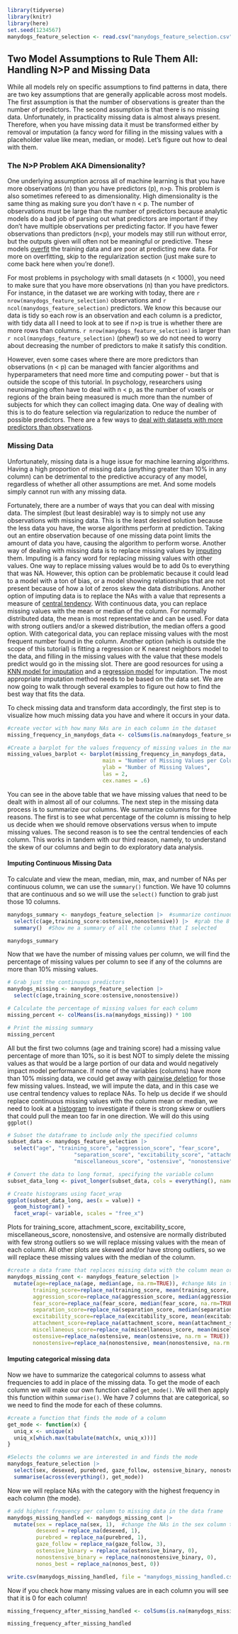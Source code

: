 ```r
library(tidyverse)
library(knitr) 
library(here)
set.seed(1234567)
manydogs_feature_selection <- read.csv("manydogs_feature_selection.csv")
```

## Two Model Assumptions to Rule Them All: Handling N\>P and Missing Data

While all models rely on specific assumptions to find patterns in data, there are two key assumptions that are generally applicable across most models. The first assumption is that the number of observations is greater than the number of predictors. The second assumption is that there is no missing data. Unfortunately, in practicality missing data is almost always present. Therefore, when you have missing data it must be transformed either by removal or imputation (a fancy word for filling in the missing values with a placeholder value like mean, median, or mode). Let's figure out how to deal with them.

### The N\>P Problem AKA Dimensionality? {#np}

One underlying assumption across all of machine learning is that you have more observations (n) than you have predictors (p), n\>p. This problem is also sometimes refereed to as dimensionality. High dimensionality is the same thing as making sure you don't have n \< p. The number of observations must be large than the number of predictors because analytic models do a bad job of parsing out what predictors are important if they don't have multiple observations per predicting factor. If you have fewer observations than predictors (n\<p), your models may still run without error, but the outputs given will often not be meaningful or predictive. These models [overfit](regularization.qmd#regularization) the training data and are poor at predicting new data. For more on overfitting, skip to the regularization section (just make sure to come back here when you're done!).

For most problems in psychology with small datasets (n \< 1000), you need to make sure that you have more observations (n) than you have predictors. For instance, in the dataset we are working with today, there are `r nrow(manydogs_feature_selection)` observations and `r ncol(manydogs_feature_selection)` predictors. We know this because our data is tidy so each row is an observation and each column is a predictor, with tidy data all I need to look at to see if n\>p is true is whether there are more rows than columns. `r nrow(manydogs_feature_selection)` is larger than `r ncol(manydogs_feature_selection)` (phew!) so we do not need to worry about decreasing the number of predictors to make it satisfy this condition.

However, even some cases where there are more predictors than observations (n \< p) can be managed with fancier algorithms and hyperparameters that need more time and computing power - but that is outside the scope of this tutorial. In psychology, researchers using neuroimaging often have to deal with n \< p, as the number of voxels or regions of the brain being measured is much more than the number of subjects for which they can collect imaging data. One way of dealing with this is to do feature selection via regularization to reduce the number of possible predictors. There are a few ways to [deal with datasets with more predictors than observations](https://machinelearningmastery.com/how-to-handle-big-p-little-n-p-n-in-machine-learning/).

### Missing Data

Unfortunately, missing data is a huge issue for machine learning algorithms. Having a high proportion of missing data (anything greater than 10% in any column) can be detrimental to the predictive accuracy of any model, regardless of whether all other assumptions are met. And some models simply cannot run with any missing data.

Fortunately, there are a number of ways that you can deal with missing data. The simplest (but least desirable) way is to simply not use any observations with missing data. This is the least desired solution because the less data you have, the worse algorithms perform at prediction. Taking out an entire observation because of one missing data point limits the amount of data you have, causing the algorithm to perform worse. Another way of dealing with missing data is to replace missing values by [imputing](https://medium.com/towards-data-science/working-with-missing-data-in-machine-learning-9c0a430df4ce) them. Imputing is a fancy word for replacing missing values with other values. One way to replace missing values would be to add 0s to everything that was NA. However, this option can be problematic because it could lead to a model with a ton of bias, or a model showing relationships that are not present because of how a lot of zeros skew the data distributions. Another option of imputing data is to replace the NAs with a value that represents a measure of [central tendency](https://statisticsbyjim.com/basics/measures-central-tendency-mean-median-mode/). With continuous data, you can replace missing values with the mean or median of the column. For normally distributed data, the mean is most representative and can be used. For data with strong outliers and/or a skewed distribution, the median offers a good option. With categorical data, you can replace missing values with the most frequent number found in the column. Another option (which is outside the scope of this tutorial) is fitting a regression or K nearest neighbors model to the data, and filling in the missing values with the value that these models predict would go in the missing slot. There are good resources for using a [KNN model for imputation](https://medium.com/@karthikheyaa/k-nearest-neighbor-knn-imputer-explained-1c56749d0dd7#:~:text=KNN%20Imputer%20is%20a%20machine,fill%20in%20the%20missing%20value.) and a [regression model](https://medium.com/@ninachen_51372/using-regression-imputation-to-fill-in-missing-values-aaa4b5f277b8) for imputation. The most appropriate imputation method needs to be based on the data set. We are now going to walk through several examples to figure out how to find the best way that fits the data.

To check missing data and transform data accordingly, the first step is to visualize how much missing data you have and where it occurs in your data.

```r
#create vector with how many NAs are in each column in the dataset
missing_frequency_in_manydogs_data <- colSums(is.na(manydogs_feature_selection))  

#Create a barplot for the values frequency of missing values in the manydogs dataset
missing_values_barplot <- barplot(missing_frequency_in_manydogs_data,
                              main = "Number of Missing Values per Column",
                              ylab = "Number of Missing Values",
                              las = 2,
                              cex.names = .6)
```

You can see in the above table that we have missing values that need to be dealt with in almost all of our columns. The next step in the missing data process is to summarize our columns. We summarize columns for three reasons. The first is to see what percentage of the column is missing to help us decide when we should remove observations versus when to impute missing values. The second reason is to see the central tendencies of each column. This works in tandem with our third reason, namely, to understand the skew of our columns and begin to do exploratory data analysis.

#### Imputing Continuous Missing Data

To calculate and view the mean, median, min, max, and number of NAs per continuous column, we can use the `summary()` function. We have 10 columns that are continuous and so we will use the `select()` function to grab just those 10 columns.

```r
manydogs_summary <- manydogs_feature_selection |>  #summarize continuous data
  select(c(age,training_score:ostensive,nonostensive)) |>  #grab the 8 columns we needed
  summary()  #Show me a summary of all the columns that I selected

manydogs_summary
```

Now that we have the number of missing values per column, we will find the percentage of missing values per column to see if any of the columns are more than 10% missing values.

```r
# Grab just the continuous predictors
manydogs_missing <- manydogs_feature_selection |> 
  select(c(age,training_score:ostensive,nonostensive))

# Calculate the percentage of missing values for each column
missing_percent <- colMeans(is.na(manydogs_missing)) * 100

# Print the missing summary
missing_percent

```

All but the first two columns (age and training score) had a missing value percentage of more than 10%, so it is best NOT to simply delete the missing values as that would be a large portion of our data and would negatively impact model performance. If none of the variables (columns) have more than 10% missing data, we could get away with [pairwise deletion](https://cicerogroup.com/blog/2019/07/10/how-to-handle-missing-data-2/) for those few missing values. Instead, we will impute the data, and in this case we use central tendency values to replace NAs. To help us decide if we should replace continuous missing values with the column mean or median, we need to look at a [histogram](https://towardsdatascience.com/interpreting-eda-chapter-i-8d0999e372a2) to investigate if there is strong skew or outliers that could pull the mean too far in one direction. We will do this using `ggplot()`

```r
# Subset the dataframe to include only the specified columns
subset_data <- manydogs_feature_selection |> 
  select("age", "training_score", "aggression_score", "fear_score", 
                     "separation_score", "excitability_score", "attachment_score", 
                     "miscellaneous_score", "ostensive", "nonostensive")

# Convert the data to long format, specifying the variable column
subset_data_long <- pivot_longer(subset_data, cols = everything(), names_to = "variable", values_to = "value", names_transform = list(variable = as.character))

# Create histograms using facet_wrap
ggplot(subset_data_long, aes(x = value)) +
  geom_histogram() +
  facet_wrap(~ variable, scales = "free_x")
```

Plots for training_score, attachment_score, excitability_score, miscellaneous_score, nonostensive, and ostensive are normally distributed with few strong outliers so we will replace missing values with the mean of each column. All other plots are skewed and/or have strong outliers, so we will replace these missing values with the median of the column.

```r
#create a data frame that replaces missing data with the column mean or median calculated above in summary tables
manydogs_missing_cont <- manydogs_feature_selection |> 
  mutate(age=replace_na(age, median(age, na.rm=TRUE)), #change NAs in the age column to the median of the age column
        training_score=replace_na(training_score, mean(training_score, na.rm=TRUE)), #change NAs in the training column to the mean of the column
        aggression_score=replace_na(aggression_score, median(aggression_score, na.rm=TRUE)),#change NAs in aggression column to median of the column
        fear_score=replace_na(fear_score, median(fear_score, na.rm=TRUE)), #change NAs in fear column to median of the column
        separation_score=replace_na(separation_score, median(separation_score, na.rm=TRUE)), #change NAs in separation column to the median of the column
        excitability_score=replace_na(excitability_score, mean(excitability_score, na.rm=TRUE)), #change NAs in excitability column to mean of the column
        attachment_score=replace_na(attachment_score, mean(attachment_score, na.rm=TRUE)),#change NAs in attachment column to mean of the column
        miscellaneous_score=replace_na(miscellaneous_score, mean(miscellaneous_score, na.rm=TRUE)), #change NAs in miscellaneous column to mean of the column
        ostensive=replace_na(ostensive, mean(ostensive, na.rm = TRUE)),
        nonostensive=replace_na(nonostensive, mean(nonostensive, na.rm = TRUE)))

```

#### Imputing categorical missing data

Now we have to summarize the categorical columns to assess what frequencies to add in place of the missing data. To get the mode of each column we will make our own function called `get_mode()`. We will then apply this function within `summarise()`. We have 7 columns that are categorical, so we need to find the mode for each of these columns.

```r
#create a function that finds the mode of a column
get_mode <- function(x) {
  uniq_x <- unique(x)
  uniq_x[which.max(tabulate(match(x, uniq_x)))]
}

#Selects the columns we are interested in and finds the mode
manydogs_feature_selection |> 
  select(sex, desexed, purebred, gaze_follow, ostensive_binary, nonostensive_binary, nonos_best) |> 
  summarise(across(everything(), get_mode))

```

Now we will replace NAs with the category with the highest frequency in each column (the mode).

```r
# add highest frequency per column to missing data in the data frame
manydogs_missing_handled <- manydogs_missing_cont |>
  mutate(sex = replace_na(sex, 1),  #change the NAs in the sex column to 1
         desexed = replace_na(desexed, 1),
         purebred = replace_na(purebred, 1),
         gaze_follow = replace_na(gaze_follow, 3),
         ostensive_binary = replace_na(ostensive_binary, 0),
         nonostensive_binary = replace_na(nonostensive_binary, 0),
         nonos_best = replace_na(nonos_best, 0))
```

```r
write.csv(manydogs_missing_handled, file = "manydogs_missing_handled.csv")
```

Now if you check how many missing values are in each column you will see that it is 0 for each column!

```r
missing_frequency_after_missing_handled <- colSums(is.na(manydogs_missing_handled)) #Add together any time that a column has an NA

missing_frequency_after_missing_handled
```
